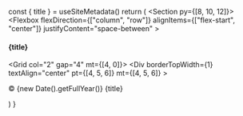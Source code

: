 
  const { title } = useSiteMetadata()
  return (
    <Section py={[8, 10, 12]}>
      <Container>
        <Flexbox
          flexDirection={["column", "row"]}
          alignItems={["flex-start", "center"]}
          justifyContent="space-between"
        >
          <H4 m="0">{title}</H4>
          <NavMenu
            name="footer-example"
            dropdown={false}
            expand={false}
            my="6|0"
            gap="4|8"
          />
          <Grid col="2" gap="4" mt={[4, 0]}>
            <A href="#" color="text">
              <Icon name="twitter" size={5} />
            </A>
            <A href="#" color="text">
              <Icon name="instagram" size={5} />
            </A>
          </Grid>
        </Flexbox>
        <Div
          borderTopWidth={1}
          textAlign="center"
          pt={[4, 5, 6]}
          mt={[4, 5, 6]}
        >
          <P fontSize="sm" mt="0">
            © {new Date().getFullYear()} {title}
          </P>
        </Div>
      </Container>
    </Section>
  )
}
